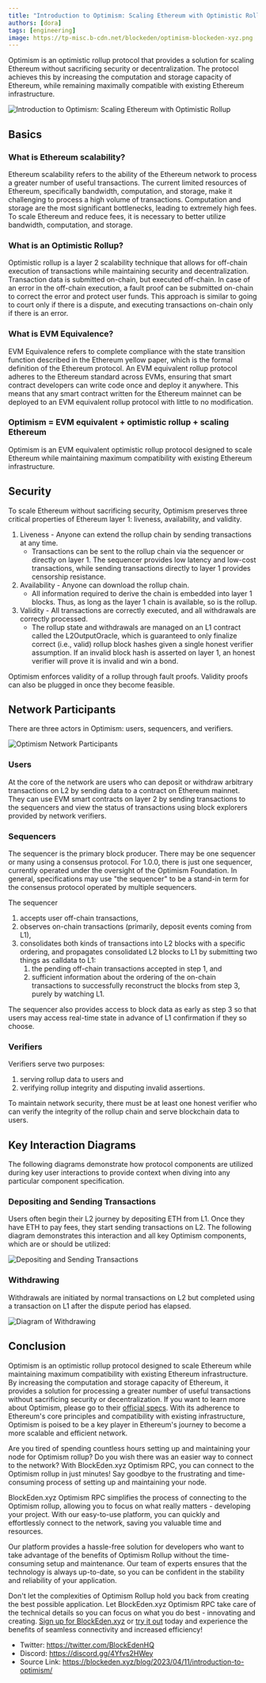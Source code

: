 ```yaml
---
title: "Introduction to Optimism: Scaling Ethereum with Optimistic Rollup"
authors: [dora]
tags: [engineering]
image: https://tp-misc.b-cdn.net/blockeden/optimism-blockeden-xyz.png
---
```


Optimism is an optimistic rollup protocol that provides a solution for scaling Ethereum without sacrificing security or decentralization. The protocol achieves this by increasing the computation and storage capacity of Ethereum, while remaining maximally compatible with existing Ethereum infrastructure.

![Introduction to Optimism: Scaling Ethereum with Optimistic Rollup](https://tp-misc.b-cdn.net/blockeden/optimism-blockeden-xyz.png "Introduction to Optimism: Scaling Ethereum with Optimistic Rollup")

## Basics

### What is Ethereum scalability?

Ethereum scalability refers to the ability of the Ethereum network to process a greater number of useful transactions. The current limited resources of Ethereum, specifically bandwidth, computation, and storage, make it challenging to process a high volume of transactions. Computation and storage are the most significant bottlenecks, leading to extremely high fees. To scale Ethereum and reduce fees, it is necessary to better utilize bandwidth, computation, and storage.

### What is an Optimistic Rollup?

Optimistic rollup is a layer 2 scalability technique that allows for off-chain execution of transactions while maintaining security and decentralization. Transaction data is submitted on-chain, but executed off-chain. In case of an error in the off-chain execution, a fault proof can be submitted on-chain to correct the error and protect user funds. This approach is similar to going to court only if there is a dispute, and executing transactions on-chain only if there is an error.

### What is EVM Equivalence?

EVM Equivalence refers to complete compliance with the state transition function described in the Ethereum yellow paper, which is the formal definition of the Ethereum protocol. An EVM equivalent rollup protocol adheres to the Ethereum standard across EVMs, ensuring that smart contract developers can write code once and deploy it anywhere. This means that any smart contract written for the Ethereum mainnet can be deployed to an EVM equivalent rollup protocol with little to no modification.

### Optimism = EVM equivalent + optimistic rollup + scaling Ethereum

Optimism is an EVM equivalent optimistic rollup protocol designed to scale Ethereum while maintaining maximum compatibility with existing Ethereum infrastructure.

## Security

To scale Ethereum without sacrificing security, Optimism preserves three critical properties of Ethereum layer 1: liveness, availability, and validity.

1. Liveness - Anyone can extend the rollup chain by sending transactions at any time.
   - Transactions can be sent to the rollup chain via the sequencer or directly on layer 1. The sequencer provides low latency and low-cost transactions, while sending transactions directly to layer 1 provides censorship resistance.
2. Availability - Anyone can download the rollup chain.
   - All information required to derive the chain is embedded into layer 1 blocks. Thus, as long as the layer 1 chain is available, so is the rollup.
3. Validity - All transactions are correctly executed, and all withdrawals are correctly processed.
   - The rollup state and withdrawals are managed on an L1 contract called the L2OutputOracle, which is guaranteed to only finalize correct (i.e., valid) rollup block hashes given a single honest verifier assumption. If an invalid block hash is asserted on layer 1, an honest verifier will prove it is invalid and win a bond.

Optimism enforces validity of a rollup through fault proofs. Validity proofs can also be plugged in once they become feasible.

## Network Participants

There are three actors in Optimism: users, sequencers, and verifiers.

![Optimism Network Participants](https://tianpan.co/optimism-bedrock-specs/assets/network-participants-overview.svg "Optimism Network Participants")

### Users

At the core of the network are users who can deposit or withdraw arbitrary transactions on L2 by sending data to a contract on Ethereum mainnet. They can use EVM smart contracts on layer 2 by sending transactions to the sequencers and view the status of transactions using block explorers provided by network verifiers.

### Sequencers

The sequencer is the primary block producer. There may be one sequencer or many using a consensus protocol. For 1.0.0, there is just one sequencer, currently operated under the oversight of the Optimism Foundation. In general, specifications may use "the sequencer" to be a stand-in term for the consensus protocol operated by multiple sequencers.

The sequencer

1. accepts user off-chain transactions,
2. observes on-chain transactions (primarily, deposit events coming from L1),
3. consolidates both kinds of transactions into L2 blocks with a specific ordering, and propagates consolidated L2 blocks to L1 by submitting two things as calldata to L1:
   1. the pending off-chain transactions accepted in step 1, and
   2. sufficient information about the ordering of the on-chain transactions to successfully reconstruct the blocks from step 3, purely by watching L1.

The sequencer also provides access to block data as early as step 3 so that users may access real-time state in advance of L1 confirmation if they so choose.

### Verifiers

Verifiers serve two purposes:

1. serving rollup data to users and
2. verifying rollup integrity and disputing invalid assertions.

To maintain network security, there must be at least one honest verifier who can verify the integrity of the rollup chain and serve blockchain data to users.

## Key Interaction Diagrams

The following diagrams demonstrate how protocol components are utilized during key user interactions to provide context when diving into any particular component specification.

### Depositing and Sending Transactions

Users often begin their L2 journey by depositing ETH from L1. Once they have ETH to pay fees, they start sending transactions on L2. The following diagram demonstrates this interaction and all key Optimism components, which are or should be utilized:

![Depositing and Sending Transactions](https://tianpan.co/optimism-bedrock-specs/assets/sequencer-handling-deposits-and-transactions.svg "Optimism Depositing and Sending Transactions")

### Withdrawing

Withdrawals are initiated by normal transactions on L2 but completed using a transaction on L1 after the dispute period has elapsed.

![Diagram of Withdrawing](https://tianpan.co/optimism-bedrock-specs/assets/user-withdrawing-to-l1.svg)

## Conclusion

Optimism is an optimistic rollup protocol designed to scale Ethereum while maintaining maximum compatibility with existing Ethereum infrastructure. By increasing the computation and storage capacity of Ethereum, it provides a solution for processing a greater number of useful transactions without sacrificing security or decentralization. If you want to learn more about Optimism, please go to their [official specs](https://github.com/ethereum-optimism). With its adherence to Ethereum's core principles and compatibility with existing infrastructure, Optimism is poised to be a key player in Ethereum's journey to become a more scalable and efficient network.

Are you tired of spending countless hours setting up and maintaining your node for Optimism rollup? Do you wish there was an easier way to connect to the network? With BlockEden.xyz Optimism RPC, you can connect to the Optimism rollup in just minutes! Say goodbye to the frustrating and time-consuming process of setting up and maintaining your node.

BlockEden.xyz Optimism RPC simplifies the process of connecting to the Optimism rollup, allowing you to focus on what really matters - developing your project. With our easy-to-use platform, you can quickly and effortlessly connect to the network, saving you valuable time and resources.

Our platform provides a hassle-free solution for developers who want to take advantage of the benefits of Optimism Rollup without the time-consuming setup and maintenance. Our team of experts ensures that the technology is always up-to-date, so you can be confident in the stability and reliability of your application.

Don't let the complexities of Optimism Rollup hold you back from creating the best possible application. Let BlockEden.xyz Optimism RPC take care of the technical details so you can focus on what you do best - innovating and creating. [Sign up for BlockEden.xyz](https://blockeden.xyz/dash/sign-up/) or [try it out](https://blockeden.xyz/keys) today and experience the benefits of seamless connectivity and increased efficiency!

- Twitter: https://twitter.com/BlockEdenHQ
- Discord: https://discord.gg/4Yfvs2HWey
- Source Link: https://blockeden.xyz/blog/2023/04/11/introduction-to-optimism/
